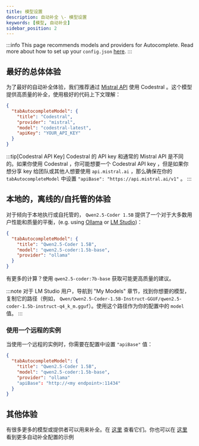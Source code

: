 ```yaml
---
title: 模型设置
description: 自动补全 \- 模型设置
keywords: [模型, 自动补全]
sidebar_position: 2
---
```


:::info
This page recommends models and providers for Autocomplete. Read more about how to set up your `config.json` [here](../reference.md).
:::

## 最好的总体体验

为了最好的自动补全体验，我们推荐通过 [Mistral API](https://console.mistral.ai/) 使用 Codestral 。这个模型提供高质量的补全，使用极好的代码上下文理解：

```json title="config.json"
{
  "tabAutocompleteModel": {
    "title": "Codestral",
    "provider": "mistral",
    "model": "codestral-latest",
    "apiKey": "YOUR_API_KEY"
  }
}
```

:::tip[Codestral API Key]
Codestral 的 API key 和通常的 Mistral API 是不同的。如果你使用 Codestral ，你可能想要一个 Codestral API key ，但是如果你想分享 key 给团队或其他人想要使用 `api.mistral.ai` ，那么确保在你的 `tabAutocompleteModel` 中设置 `"apiBase": "https://api.mistral.ai/v1"` 。
:::

## 本地的，离线的/自托管的体验

对于倾向于本地执行或自托管的， `Qwen2.5-Coder 1.5B` 提供了一个对于大多数用户性能和质量的平衡，(e.g. using [Ollama](../customize/model-providers/top-level/ollama.mdx) or [LM Studio](../customize/model-providers/more/lmstudio.mdx))：

```json title="config.json"
{
  "tabAutocompleteModel": {
    "title": "Qwen2.5-Coder 1.5B",
    "model": "qwen2.5-coder:1.5b-base",
    "provider": "ollama"
  }
}
```

有更多的计算？使用 `qwen2.5-coder:7b-base` 获取可能更高质量的建议。

:::note
对于 LM Studio 用户，导航到 "My Models" 章节，找到你想要的模型，复制它的路径（例如， `Qwen/Qwen2.5-Coder-1.5B-Instruct-GGUF/qwen2.5-coder-1.5b-instruct-q4_k_m.gguf`）。使用这个路径作为你的配置中的 `model` 值。
:::

### 使用一个远程的实例

当使用一个远程的实例时，你需要在配置中设置 `"apiBase"` 值：

```json title="config.json""
{
  "tabAutocompleteModel": {
    "title": "Qwen2.5-Coder 1.5B",
    "model": "qwen2.5-coder:1.5b-base",
    "provider": "ollama"
    "apiBase": "http://<my endpoint>:11434"
  }
}
```

## 其他体验

有很多更多的模型或提供者可以用来补全。在 [这里](../customize/model-types/autocomplete.md) 查看它们。你也可以在 [这里](../customize/deep-dives/autocomplete.mdx) 看到更多自动补全配置的示例 
